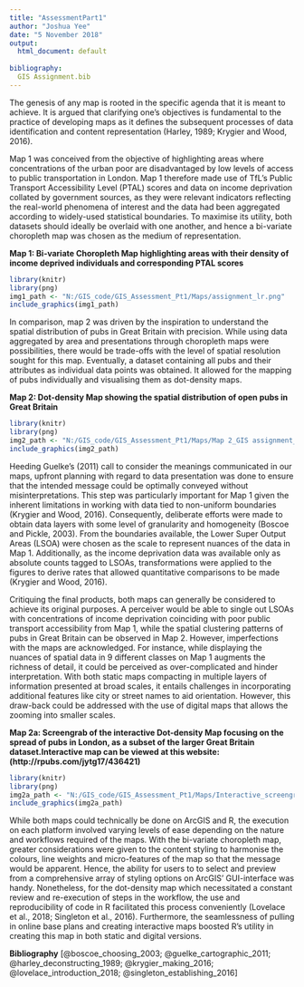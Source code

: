 ```yaml
---
title: "AssessmentPart1"
author: "Joshua Yee"
date: "5 November 2018"
output:
  html_document: default
  
bibliography:
  GIS Assignment.bib
---
```


The genesis of any map is rooted in the specific agenda that it is meant to achieve. It is argued that clarifying one's objectives is fundamental to the practice of developing maps as it defines the subsequent processes of data identification and content representation (Harley, 1989; Krygier and Wood, 2016). 
    
Map 1 was conceived from the objective of highlighting areas where concentrations of the urban poor are disadvantaged by low levels of access to public transportation in London. Map 1 therefore made use of TfL's Public Transport Accessibility Level (PTAL) scores and data on income deprivation collated by government sources, as they were relevant indicators reflecting the real-world phenomena of interest and the data had been aggregated according to widely-used statistical boundaries. To maximise its utility, both datasets should ideally be overlaid with one another, and hence a bi-variate choropleth map was chosen as the medium of representation. 

    
**Map 1: Bi-variate Choropleth Map highlighting areas with their density of income deprived individuals and corresponding PTAL scores**
```r
library(knitr)
library(png)
img1_path <- "N:/GIS_code/GIS_Assessment_Pt1/Maps/assignment_lr.png"
include_graphics(img1_path)
```


In comparison, map 2 was driven by the inspiration to understand the spatial distribution of pubs in Great Britain with precision. While using data aggregated by area and presentations through choropleth maps were possibilities, there would be trade-offs with the level of spatial resolution sought for this map. Eventually, a dataset containing all pubs and their attributes as individual data points was obtained. It allowed for the mapping of pubs individually and visualising them as dot-density maps. 


**Map 2: Dot-density Map showing the spatial distribution of open pubs in Great Britain**
```r
library(knitr)
library(png)
img2_path <- "N:/GIS_code/GIS_Assessment_Pt1/Maps/Map 2_GIS assignment_R.png"
include_graphics(img2_path)
```


Heeding Guelke's (2011) call to consider the meanings communicated in our maps, upfront planning with regard to data presentation was done to ensure that the intended message could be optimally conveyed without misinterpretations. This step was particularly important for Map 1 given the inherent limitations in working with data tied to non-uniform boundaries (Krygier and Wood, 2016). Consequently, deliberate efforts were made to obtain data layers with some level of granularity and homogeneity (Boscoe and Pickle, 2003). From the boundaries available, the Lower Super Output Areas (LSOA) were chosen as the scale to represent nuances of the data in Map 1. Additionally, as the income deprivation data was available only as absolute counts tagged to LSOAs, transformations were applied to the figures to derive rates that allowed quantitative comparisons to be made (Krygier and Wood, 2016). 
    
    
Critiquing the final products, both maps can generally be considered to achieve its original purposes. A perceiver would be able to single out LSOAs with concentrations of income deprivation coinciding with poor public transport accessibility from Map 1, while the spatial clustering patterns of pubs in Great Britain can be observed in Map 2. However, imperfections with the maps are acknowledged. For instance, while displaying the nuances of spatial data in 9 different classes on Map 1 augments the richness of detail, it could be perceived as over-complicated and hinder interpretation. With both static maps compacting in multiple layers of information presented at broad scales, it entails challenges in incorporating additional features like city or street names to aid orientation. However, this draw-back could be addressed with the use of digital maps that allows the zooming into smaller scales. 


**Map 2a: Screengrab of the interactive Dot-density Map focusing on the spread of pubs in London, as a subset of the larger Great Britain dataset.Interactive map can be viewed at this website: (http://rpubs.com/jytg17/436421) **
```r
library(knitr)
library(png)
img2a_path <- "N:/GIS_code/GIS_Assessment_Pt1/Maps/Interactive_screengrab.png"
include_graphics(img2a_path)
```


While both maps could technically be done on ArcGIS and R, the execution on each platform involved varying levels of ease depending on the nature and workflows required of the maps. With the bi-variate choropleth map, greater considerations were given to the content styling to harmonise the colours, line weights and micro-features of the map so that the message would be apparent. Hence, the ability for users to to select and preview from a comprehensive array of styling options on ArcGIS' GUI-interface was handy. Nonetheless, for the dot-density map which necessitated a constant review and re-execution of steps in the workflow, the use and reproducibility of code in R facilitated this process conveniently (Lovelace et al., 2018; Singleton et al., 2016). Furthermore, the seamlessness of pulling in online base plans and creating interactive maps boosted R's utility in creating this map in both static and digital versions.



**Bibliography**
[@boscoe_choosing_2003; @guelke_cartographic_2011; @harley_deconstructing_1989; @krygier_making_2016; @lovelace_introduction_2018; @singleton_establishing_2016]
